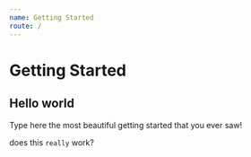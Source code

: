 ```yaml
---
name: Getting Started
route: /
---
```



# Getting Started

## Hello world

Type here the most beautiful getting started that you ever saw!

<Box>

does this `really` work?

</Box>
